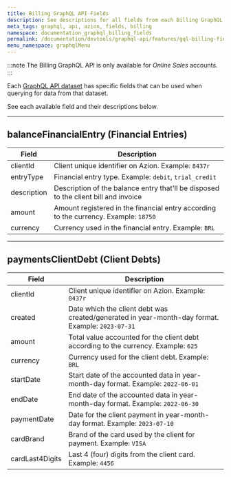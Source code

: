 ```yaml
---
title: Billing GraphQL API Fields
description: See descriptions for all fields from each Billing GraphQL API dataset.
meta_tags: graphql, api, azion, fields, billing
namespace: documentation_graphql_billing_fields
permalink: /documentation/devtools/graphql-api/features/gql-billing-fields/
menu_namespace: graphqlMenu
---
```


:::note
The Billing GraphQL API is only available for *Online Sales* accounts.
:::

Each [GraphQL API dataset](/en/documentation/devtools/graphql-api/features/#datasets) has specific fields that can be used when querying for data from that dataset.

See each available field and their descriptions below.

---

## balanceFinancialEntry (Financial Entries)

| Field | Description |
| ----- | ----------- |
| clientId | Client unique identifier on Azion. Example: `8437r` |
| entryType | Financial entry type. Example: `debit`, `trial_credit` |
| description | Description of the balance entry that'll be disposed to the client bill and invoice |
| amount | Amount registered in the financial entry according to the currency. Example: `18750` |
| currency | Currency used in the financial entry. Example: `BRL` |

---

## paymentsClientDebt (Client Debts)

| Field | Description |
| ----- | ----------- |
| clientId | Client unique identifier on Azion. Example: `8437r` |
| created | Date which the client debt was created/generated in year-month-day format. Example: `2023-07-31` |
| amount | Total value accounted for the client debt according to the currency. Example: `625` |
| currency | Currency used for the client debt. Example: `BRL` |
| startDate | Start date of the accounted data in year-month-day format. Example: `2022-06-01` |
| endDate | End date of the accounted data in year-month-day format. Example: `2022-06-30` |
| paymentDate | Date for the client payment in year-month-day format. Example: `2023-07-10` |
| cardBrand | Brand of the card used by the client for payment. Example: `VISA` |
| cardLast4Digits | Last 4 (four) digits from the client card. Example: `4456` |
